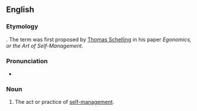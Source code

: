 ==English==

===Etymology===
{{suffix|en|ego|nomics}}. The term was first proposed by [[w:Thomas Schelling|Thomas Schelling]] in his paper ''Egonomics, or the Art of Self-Management''.

===Pronunciation===
* {{IPA|/ˌiːɡə(ʊ)ˈnɒmɪks/|/ˌɛɡə(ʊ)ˈnɒmɪks/|lang=en}}

===Noun===
{{en-noun|-}}

# The act or practice of [[self-management]].